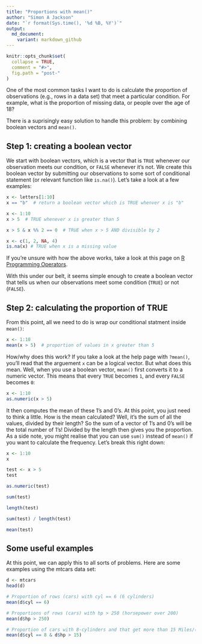 ```yaml
---
title: "Proportions with mean()"
author: "Simon A Jackson"
date: "`r format(Sys.time(), '%d %B, %Y')`"
output:
  md_document:
    variant: markdown_github
---
```


```r
knitr::opts_chunk$set(
  collapse = TRUE,
  comment = "#>",
  fig.path = "post-"
)
```

One of the most common tasks I want to do is calculate the proportion of observations (e.g., rows in a data set) that meet a particular condition. For example, what is the proportion of missing data, or people over the age of 18?

There is a suprisingly easy solution to handle this problem: by combining boolean vectors and `mean()`.


## Step 1: creating a boolean vector

We start with boolean vectors, which is a vector that is `TRUE` whenever our observation meets our condition, or `FALSE` whenever it's not. We create this boolean vector by submitting our observations to some sort of conditional statement (or relevant function like `is.na()`). Let's take a look at a few examples:

```r
x <- letters[1:10]
x == "b"  # return a boolean vector which is TRUE whenver x is "b"

x <- 1:10
x > 5  # TRUE whenever x is greater than 5

x > 5 & x %% 2 == 0  # TRUE when x > 5 AND divisible by 2

x <- c(1, 2, NA, 4)
is.na(x) # TRUE when x is a missing value
```

If you're unsure with how the above works, take a look at this page on [R Programming Operators](http://www.programiz.com/r-programming/operator).

With this under our belt, it seems simple enough to create a boolean vector that tells us when our observations meet some condition (`TRUE`) or not (`FALSE`).

## Step 2: calculating the proportion of TRUE

From this point, all we need to do is wrap our conditional statment inside `mean()`:

```r
x <- 1:10
mean(x > 5)  # proportion of values in x greater than 5
```

How/why does this work? If you take a look at the help page with `?mean()`, you'll read that the arguement `x` can be a logical vector. But what does this mean. Well, when you use a boolean vector, `mean()` first converts it to a numeric vector. This means that every `TRUE` becomes `1`, and every `FALSE` becomes `0`:

```r
x <- 1:10
as.numeric(x > 5)
```

It then computes the mean of these 1's and 0's. At this point, you just need to think a little. How is the mean calculated? Well, it's the sum of all the values, divided by their length? So the sum of a vector of 1's and 0's will be the total number of 1's! Divided by the length then gives you the proportion. As a side note, you might realise that you can use `sum()` instead of `mean()` if you want to calculate the frequency. Let's break this right down:

```r
x <- 1:10
x

test <- x > 5
test

as.numeric(test)

sum(test)

length(test)

sum(test) / length(test)

mean(test)
```

## Some useful examples

At this point, we can apply this to all sorts of problems. Here are some examples using the mtcars data set:

```r
d <- mtcars
head(d)

# Proportion of rows (cars) with cyl == 6 (6 cylinders)
mean(d$cyl == 6)

# Proportions of rows (cars) with hp > 250 (horsepower over 200)
mean(d$hp > 250)

# Proportion of cars with 8-cylinders and that get more than 15 Miles/(US) gallon
mean(d$cyl == 8 & d$hp > 15)
```


